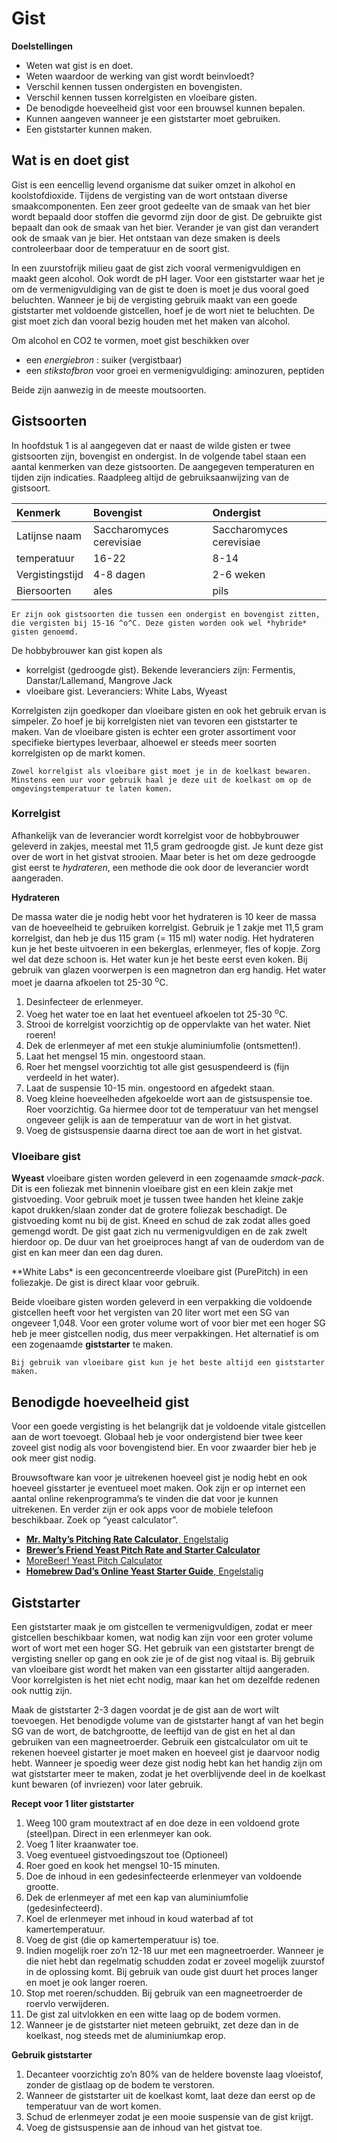 # Gist

**Doelstellingen**

-  Weten wat gist is en doet.
-  Weten waardoor de werking van gist wordt beinvloedt?
-  Verschil kennen tussen ondergisten en bovengisten.
-  Verschil kennen tussen korrelgisten en vloeibare gisten.
-  De benodigde hoeveelheid gist voor een brouwsel kunnen bepalen.
-  Kunnen aangeven wanneer je een giststarter moet gebruiken.
-  Een giststarter kunnen maken.

## Wat is en doet gist

Gist is een eencellig levend organisme dat suiker omzet in alkohol en koolstofdioxide. Tijdens de vergisting van de wort ontstaan diverse smaakcomponenten. Een zeer groot gedeelte van de smaak van het bier wordt bepaald door stoffen die gevormd zijn door de gist. De gebruikte gist bepaalt dan ook de smaak van het bier. Verander je van gist dan verandert ook de smaak van je bier. Het ontstaan van deze smaken is deels controleerbaar door de temperatuur en de soort gist.

In een zuurstofrijk milieu gaat de gist zich vooral vermenigvuldigen en maakt geen alcohol. Ook wordt de pH lager. Voor een giststarter waar het je om de vermenigvuldiging van de gist te doen is moet je dus vooral goed beluchten. Wanneer je bij de vergisting gebruik maakt van een goede giststarter met voldoende gistcellen, hoef je de wort niet te beluchten. De gist moet zich dan vooral bezig houden met het maken van alcohol.

Om alcohol en CO2 te vormen, moet gist beschikken over

-  een *energiebron* : suiker (vergistbaar)
-  een *stikstofbron* voor groei en vermenigvuldiging: aminozuren, peptiden

Beide zijn aanwezig in de meeste moutsoorten.

## Gistsoorten

In hoofdstuk 1 is al aangegeven dat er naast de wilde gisten er twee gistsoorten zijn, bovengist en ondergist. In de volgende tabel staan een aantal kenmerken van deze gistsoorten. De aangegeven temperaturen en tijden zijn indicaties. Raadpleeg altijd de gebruiksaanwijzing van de gistsoort.

|**Kenmerk**     |**Bovengist**           |**Ondergist**            |
|:---------------|:-----------------------|:------------------------|
|Latijnse naam   |Saccharomyces cerevisiae|Saccharomyces cerevisiae |
|temperatuur     |16-22                   |8-14                     |
|Vergistingstijd |4-8 dagen               |2-6 weken                |
|Biersoorten     |ales                    |pils                     |


```block2
Er zijn ook gistsoorten die tussen een ondergist en bovengist zitten, die vergisten bij 15-16 ^o^C. Deze gisten worden ook wel *hybride* gisten genoemd.

```

De hobbybrouwer kan gist kopen als

-  korrelgist (gedroogde gist). Bekende leveranciers zijn: Fermentis, Danstar/Lallemand, Mangrove Jack
-  vloeibare gist. Leveranciers: White Labs, Wyeast

Korrelgisten zijn goedkoper dan vloeibare gisten en ook het gebruik ervan is simpeler. Zo hoef je bij korrelgisten niet van tevoren een giststarter te maken. Van de vloeibare gisten is echter een groter assortiment voor specifieke biertypes leverbaar, alhoewel er steeds meer soorten korrelgisten op de markt komen.

```block2
Zowel korrelgist als vloeibare gist moet je in de koelkast bewaren. Minstens een uur voor gebruik haal je deze uit de koelkast om op de omgevingstemperatuur te laten komen.

```

### Korrelgist

Afhankelijk van de leverancier wordt korrelgist voor de hobbybrouwer geleverd in zakjes, meestal met 11,5 gram gedroogde gist. Je kunt deze gist over de wort in het gistvat strooien. Maar beter is het om deze gedroogde gist eerst te *hydrateren*, een methode die ook door de leverancier wordt aangeraden.

**Hydrateren**

De massa water die je nodig hebt voor het hydrateren is 10 keer de massa van de hoeveelheid te gebruiken korrelgist. Gebruik je 1 zakje met 11,5 gram korrelgist, dan heb je dus 115 gram (= 115 ml) water nodig. Het hydrateren kun je het beste uitvoeren in een bekerglas, erlenmeyer, fles of kopje. Zorg wel dat deze schoon is. Het water kun je het beste eerst even koken. Bij gebruik van glazen voorwerpen is een magnetron dan erg handig. Het water moet je daarna afkoelen tot 25-30 ^o^C.

1.  Desinfecteer de erlenmeyer.
1.  Voeg het water toe en laat het eventueel afkoelen tot 25-30 ^o^C.
1.  Strooi de korrelgist voorzichtig op de oppervlakte van het water. Niet roeren!
1.  Dek de erlenmeyer af met een stukje aluminiumfolie (ontsmetten!).
1.  Laat het mengsel 15 min. ongestoord staan.
1.  Roer het mengsel voorzichtig tot alle gist gesuspendeerd is (fijn verdeeld in het water).
1.  Laat de suspensie 10-15 min. ongestoord en afgedekt staan.
1.  Voeg kleine hoeveelheden afgekoelde wort aan de gistsuspensie toe. Roer voorzichtig. Ga hiermee door tot de temperatuur van het mengsel ongeveer gelijk is aan de temperatuur van de wort in het gistvat.
1.  Voeg de gistsuspensie daarna direct toe aan de wort in het gistvat.

### Vloeibare gist

**Wyeast** vloeibare gisten worden geleverd in een zogenaamde *smack-pack*. Dit is een foliezak met binnenin vloeibare gist en een klein zakje met gistvoeding. Voor gebruik moet je tussen twee handen het kleine zakje kapot drukken/slaan zonder dat de grotere foliezak beschadigt. De gistvoeding komt nu bij de gist. Kneed en schud de zak zodat alles goed gemengd wordt. De gist gaat zich nu vermenigvuldigen en de zak zwelt hierdoor op. De duur van het groeiproces hangt af van de ouderdom van de gist en kan meer dan een dag duren.

**White Labs* is een geconcentreerde vloeibare gist (PurePitch) in een foliezakje. De gist is direct klaar voor gebruik.

Beide vloeibare gisten worden geleverd in een verpakking die voldoende gistcellen heeft voor het vergisten van 20 liter wort met een SG van ongeveer 1,048. Voor een groter volume wort of voor bier met een hoger SG heb je meer gistcellen nodig, dus meer verpakkingen. Het alternatief is om een zogenaamde **giststarter** te maken.

```block2
Bij gebruik van vloeibare gist kun je het beste altijd een giststarter maken.

```

## Benodigde hoeveelheid gist

Voor een goede vergisting is het belangrijk dat je voldoende vitale gistcellen aan de wort toevoegt. Globaal heb je voor ondergistend bier twee keer zoveel gist nodig als voor bovengistend bier. En voor zwaarder bier heb je ook meer gist nodig.

Brouwsoftware kan voor je uitrekenen hoeveel gist je nodig hebt en ook hoeveel gisstarter je eventueel moet maken. Ook zijn er op internet een aantal online rekenprogramma's te vinden die dat voor je kunnen uitrekenen. En verder zijn er ook apps voor de mobiele telefoon beschikbaar. Zoek op "yeast calculator".

-  [**Mr. Malty's Pitching Rate Calculator**, Engelstalig](http://www.mrmalty.com/calc/calc.html)
-  [**Brewer's Friend Yeast Pitch Rate and Starter Calculator**](https://www.brewersfriend.com/yeast-pitch-rate-and-starter-calculator/)
-  [MoreBeer! Yeast Pitch Calculator](https://www.morebeer.com/content/yeast_pitch_calculator)
-  [**Homebrew Dad's Online Yeast Starter Guide**, Engelstalig](http://yeastcalculator.com/)

## Giststarter

Een giststarter maak je om gistcellen te vermenigvuldigen, zodat er meer gistcellen beschikbaar komen, wat nodig kan zijn voor een groter volume wort of wort met een hoger SG. Het gebruik van een giststarter brengt de vergisting sneller op gang en ook zie je of de gist nog vitaal is. Bij gebruik van vloeibare gist wordt het maken van een gisstarter altijd aangeraden. Voor korrelgisten is het niet echt nodig, maar kan het om dezelfde redenen ook nuttig zijn.

Maak de giststarter 2-3 dagen voordat je de gist aan de wort wilt toevoegen. Het benodigde volume van de giststarter hangt af van het begin SG van de wort, de batchgrootte, de leeftijd van de gist en het al dan gebruiken van een magneetroerder. Gebruik een gistcalculator om uit te rekenen hoeveel gistarter je moet maken en hoeveel gist je daarvoor nodig hebt. Wanneer je spoedig weer deze gist nodig hebt kan het handig zijn om wat giststarter meer te maken, zodat je het overblijvende deel in de koelkast kunt bewaren (of invriezen) voor later gebruik.

**Recept voor 1 liter giststarter**

1.  Weeg 100 gram moutextract af en doe deze in een voldoend grote (steel)pan. Direct in een erlenmeyer kan ook.
1.  Voeg 1 liter kraanwater toe.
1.  Voeg eventueel gistvoedingszout toe (Optioneel)
1.  Roer goed en kook het mengsel 10-15 minuten.
1.  Doe de inhoud in een gedesinfecteerde erlenmeyer van voldoende grootte.
1.  Dek de erlenmeyer af met een kap van aluminiumfolie (gedesinfecteerd).
1.  Koel de erlenmeyer met inhoud in koud waterbad af tot kamertemperatuur.
1.  Voeg de gist (die op kamertemperatuur is) toe.
1.  Indien mogelijk roer zo'n 12-18 uur met een magneetroerder. Wanneer je die niet hebt dan regelmatig schudden zodat er zoveel mogelijk zuurstof in de oplossing komt. Bij gebruik van oude gist duurt het proces langer en moet je ook langer roeren.
1.  Stop met roeren/schudden. Bij gebruik van een magneetroerder de roervlo verwijderen.
1.  De gist zal uitvlokken en een witte laag op de bodem vormen.
1.  Wanneer je de giststarter niet meteen gebruikt, zet deze dan in de koelkast, nog steeds met de aluminiumkap erop.

**Gebruik giststarter**

1.  Decanteer voorzichtig zo'n 80% van de heldere bovenste laag vloeistof, zonder de gistlaag op de bodem te verstoren.
1.  Wanneer de giststarter uit de koelkast komt, laat deze dan eerst op de temperatuur van de wort komen.
1.  Schud de erlenmeyer zodat je een mooie suspensie van de gist krijgt.
1.  Voeg de gistsuspensie aan de inhoud van het gistvat toe.

